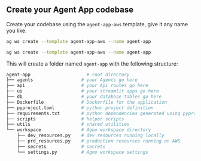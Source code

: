 ## Create your Agent App codebase

Create your codebase using the `agent-app-aws` template, give it any name you like.

<CodeGroup>

```bash Mac
ag ws create --template agent-app-aws --name agent-app
```

```bash Windows
ag ws create --template agent-app-aws --name agent-app
```

</CodeGroup>

This will create a folder named `agent-app` with the following structure:

```bash
agent-app                     # root directory
├── agents                  # your Agents go here
├── api                     # your Api routes go here
├── ui                      # your streamlit apps go here
├── db                      # your database tables go here
├── Dockerfile              # Dockerfile for the application
├── pyproject.toml          # python project definition
├── requirements.txt        # python dependencies generated using pyproject.toml
├── scripts                 # helper scripts
├── utils                   # shared utilities
└── workspace               # Agno workspace directory
    ├── dev_resources.py    # dev resources running locally
    ├── prd_resources.py    # production resources running on AWS
    ├── secrets             # secrets
    └── settings.py         # Agno workspace settings
```
